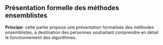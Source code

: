 ::: {.content-visible unless-format="html"}
```{=typst}
// #pagebreak(weak: true)
// #chapter[Présentation formelle des méthodes ensemblistes]
```
:::

::: {.content-visible when-format="html"}
# Présentation formelle des méthodes ensemblistes
:::


__Principe__: cette partie propose une présentation formalisée des méthodes ensemblistes, à destination des personnes souhaitant comprendre en détail le fonctionnement des algorithmes.



